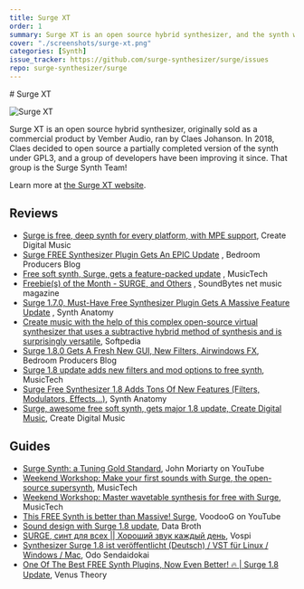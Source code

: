 ```yaml
---
title: Surge XT
order: 1
summary: Surge XT is an open source hybrid synthesizer, and the synth which started the Surge Synth Team project!
cover: "./screenshots/surge-xt.png"
categories: [Synth]
issue_tracker: https://github.com/surge-synthesizer/surge/issues
repo: surge-synthesizer/surge
---
```



<article>
# Surge XT
</article>

<Image
    src={cover}
    alt="Surge XT"
    quality="100"
    format="png"
    class="w-fit rounded-2xl object-contain shadow"
/>
<br />
<DownloadSurge />

<article>
Surge XT is an open source hybrid synthesizer, originally sold as a commercial product by Vember Audio, ran by Claes Johanson. In 2018, Claes
decided to open source a partially completed version of the synth under GPL3, and a group of developers have been improving it since.
That group is the Surge Synth Team!

Learn more at [the Surge XT website](https://surge-synthesizer.github.io).

## Reviews

-   [Surge is free, deep synth for every platform, with MPE support](https://cdm.link/2019/04/surge-free-deep-synth-mpe/), Create Digital Music
-   [Surge FREE Synthesizer Plugin Gets An EPIC Update](https://bedroomproducersblog.com/2020/07/30/surge-synth-update/)
    , Bedroom Producers Blog
-   [Free soft synth, Surge, gets a feature-packed update](https://www.musictech.net/news/free-soft-synth-surge-gets-a-feature-packed-update/)
    , MusicTech
-   [Freebie(s) of the Month - SURGE, and Others](https://soundbytesmag.net/freebies-of-the-month-surge-and-others/)
    , SoundBytes net music magazine
-   [Surge 1.7.0, Must-Have Free Synthesizer Plugin Gets A Massive Feature Update](https://www.synthanatomy.com/2020/07/surge-1-7-0-must-have-free-synthesizer-plugin-gets-a-massive-feature-update.html)
    , Synth Anatomy
-   [Create music with the help of this complex open-source virtual synthesizer that uses a subtractive hybrid method of synthesis and is surprisingly versatile](https://www.softpedia.com/get/Multimedia/Audio/Audio-Mixers-Synthesizers/Surge-Synthesizer.shtml), Softpedia
-   [Surge 1.8.0 Gets A Fresh New GUI, New Filters, Airwindows FX](https://bedroomproducersblog.com/2021/01/21/surge-1-8-0/), Bedroom Producers Blog
-   [Surge 1.8 update adds new filters and mod options to free synth](https://www.musictech.net/news/gear/surge-1-8-update/), MusicTech
-   [Surge Free Synthesizer 1.8 Adds Tons Of New Features (Filters, Modulators, Effects…)](https://www.synthanatomy.com/2021/01/surge-1-8-free-synth-plugin-adds-tons-of-new-features-filters-effects.html), Synth Anatomy
-   [Surge, awesome free soft synth, gets major 1.8 update, Create Digital Music](https://cdm.link/2021/01/surge-awesome-free-soft-synth-gets-major-1-8-update/), Create Digital Music

## Guides

-   [Surge Synth: a Tuning Gold Standard](https://www.youtube.com/watch?v=mjgZVmhUC30), John Moriarty on YouTube
-   [Weekend Workshop: Make your first sounds with Surge, the open-source supersynth](https://www.musictech.net/tutorials/weekend-workshop-first-sounds-surgesupersynth/), MusicTech
-   [Weekend Workshop: Master wavetable synthesis for free with Surge](https://www.musictech.net/tutorials/weekend-workshop-master-wavetable-synthesis-for-free-with-surge/), MusicTech
-   [This FREE Synth is better than Massive! Surge](https://www.youtube.com/watch?v=b9nZMV9gv1U), VoodooG on YouTube
-   [Sound design with Surge 1.8 update](https://www.youtube.com/watch?v=Go0NCNeqRsw), Data Broth
-   [SURGE, синт для всех \|\| Хороший звук каждый день](https://vk.com/videos-164129570?list=2bf9292e59623ee776&z=video-164129570_456239099%2Fvideos-164129570), Vospi
-   [Synthesizer Surge 1.8 ist veröffentlicht (Deutsch) / VST für Linux / Windows / Mac](https://www.youtube.com/watch?v=baGxeXJTvOY), Odo Sendaidokai
-   [One Of The Best FREE Synth Plugins, Now Even Better! 🔥 \| Surge 1.8 Update](https://www.youtube.com/watch?v=IeEiqytXVNg), Venus Theory
</article>
